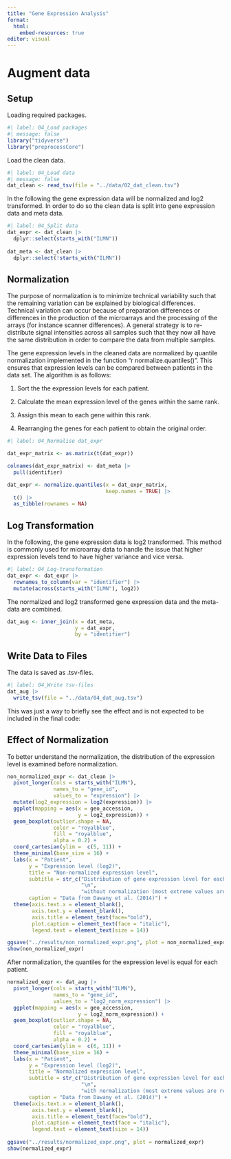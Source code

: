 ```yaml
---
title: "Gene Expression Analysis"
format:
  html:
    embed-resources: true
editor: visual
---
```


# Augment data

## Setup

Loading required packages.

```r
#| label: 04_Load packages
#| message: false
library("tidyverse")
library("preprocessCore")
```

Load the clean data.

```r
#| label: 04_Load data
#| message: false
dat_clean <- read_tsv(file = "../data/02_dat_clean.tsv")
```

In the following the gene expression data will be normalized and log2 transformed. In order to do so the clean data is split into gene expression data and meta data.

```r
#| label: 04_Split data
dat_expr <- dat_clean |> 
  dplyr::select(starts_with("ILMN")) 
  
dat_meta <- dat_clean |> 
  dplyr::select(!starts_with("ILMN"))

```

## Normalization

The purpose of normalization is to minimize technical variability such that the remaining variation can be explained by biological differences. Technical variation can occur because of preparation differences or differences in the production of the microarrays and the processing of the arrays (for instance scanner differences). A general strategy is to re-distribute signal intensities across all samples such that they now all have the same distribution in order to compare the data from multiple samples.

The gene expression levels in the cleaned data are normalized by quantile normalization implemented in the function "r normalize.quantiles()". This ensures that expression levels can be compared between patients in the data set. The algorithm is as follows:

1.  Sort the the expression levels for each patient.

2.  Calculate the mean expression level of the genes within the same rank.

3.  Assign this mean to each gene within this rank.

4.  Rearranging the genes for each patient to obtain the original order.

```r
#| label: 04_Normalise dat_expr

dat_expr_matrix <- as.matrix(t(dat_expr))

colnames(dat_expr_matrix) <- dat_meta |> 
  pull(identifier) 

dat_expr <- normalize.quantiles(x = dat_expr_matrix,
                                keep.names = TRUE) |>
  t() |> 
  as_tibble(rownames = NA)

```

## Log Transformation

In the following, the gene expression data is log2 transformed. This method is commonly used for microarray data to handle the issue that higher expression levels tend to have higher variance and vice versa.

```r
#| label: 04_Log-transformation
dat_expr <- dat_expr |> 
  rownames_to_column(var = "identifier") |> 
  mutate(across(starts_with("ILMN"), log2))
```

The normalized and log2 transformed gene expression data and the meta-data are combined.

```r
dat_aug <- inner_join(x = dat_meta,
                      y = dat_expr,
                      by = "identifier")
```

## Write Data to Files

The data is saved as .tsv-files.

```r
#| label: 04_Write tsv-files
dat_aug |> 
  write_tsv(file = "../data/04_dat_aug.tsv")
```

This was just a way to briefly see the effect and is not expected to be included in the final code:

## Effect of Normalization

To better understand the normalization, the distribution of the expression level is examined before normalization.

```r
non_normalized_expr <- dat_clean |> 
  pivot_longer(cols = starts_with("ILMN"),
               names_to = "gene_id",
               values_to = "expression") |> 
  mutate(log2_expression = log2(expression)) |> 
  ggplot(mapping = aes(x = geo_accession,
                       y = log2_expression)) +
  geom_boxplot(outlier.shape = NA,
               color = "royalblue",
               fill = "royalblue",
               alpha = 0.2) +
  coord_cartesian(ylim =  c(5, 11)) +
  theme_minimal(base_size = 16) + 
  labs(x = "Patient",
       y = "Expression level (log2)",
       title = "Non-normalized expression level",
       subtitle = str_c("Distribution of gene expression level for each patient",
                        "\n",
                        "without normalization (most extreme values are removed)"),
       caption = "Data from Dawany et al. (2014)") +
  theme(axis.text.x = element_blank(),
        axis.text.y = element_blank(),
        axis.title = element_text(face="bold"),
        plot.caption = element_text(face = "italic"),
        legend.text = element_text(size = 14))

ggsave("../results/non_normalized_expr.png", plot = non_normalized_expr)
show(non_normalized_expr)
```

After normalization, the quantiles for the expression level is equal for each patient.

```r
normalized_expr <- dat_aug |> 
  pivot_longer(cols = starts_with("ILMN"),
               names_to = "gene_id",
               values_to = "log2_norm_expression") |> 
  ggplot(mapping = aes(x = geo_accession,
                       y = log2_norm_expression)) +
  geom_boxplot(outlier.shape = NA,
               color = "royalblue",
               fill = "royalblue",
               alpha = 0.2) +
  coord_cartesian(ylim =  c(6, 11)) +
  theme_minimal(base_size = 16) + 
  labs(x = "Patient",
       y = "Expression level (log2)",
       title = "Normalized expression level",
       subtitle = str_c("Distribution of gene expression level for each patient",
                        "\n",
                        "with normalization (most extreme values are removed)"),
       caption = "Data from Dawany et al. (2014)") +
  theme(axis.text.x = element_blank(),
        axis.text.y = element_blank(),
        axis.title = element_text(face="bold"),
        plot.caption = element_text(face = "italic"),
        legend.text = element_text(size = 14))
 
ggsave("../results/normalized_expr.png", plot = normalized_expr)
show(normalized_expr)
```
